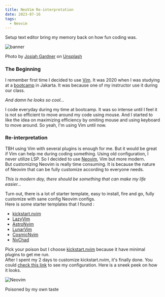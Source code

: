 ```yaml
---
title: NeoVim Re-interpretation
date: 2023-07-16
tags:
  - Neovim
---
```



Setup text editor bring my memory back on how fun coding was.

![banner](./banner.jpg)
<Figcaption><span>Photo by <a href="https://unsplash.com/@josiahgardner?utm_source=unsplash&utm_medium=referral&utm_content=creditCopyText">Josiah Gardner</a> on <a href="https://unsplash.com/photos/Tb9FJ4Znz-U?utm_source=unsplash&utm_medium=referral&utm_content=creditCopyText">Unsplash</a></span></Figcaption>

### The Beginning
I remember first time I decided to use [Vim](https://www.vim.org/). It was 2020 when I was studying at a [bootcamp](https://www.hacktiv8.com/) in Jakarta. It was because one of my instructor use it during our class.

_And damn he looks so cool..._

I code everyday during my time at bootcamp. It was so intense until I feel it is not so efficient to move around my code using mouse.
And I started to like the idea on maximizing efficiency by omiting mouse and using keyboard to move around.
So yeah, I'm using Vim until now.

### Re-interpretation
TBH using Vim with several plugins is enough for me. But it would be great if Vim can help me during coding something.
Using old configuration, I never utilize LSP. So I decided to use [Neovim](https://neovim.io/), Vim but more modern.  
But customizing Neovim is really time consuming. It is because the nature of Neovim that can be fully customize according to everyone needs.

_This is modern day, there should be something that can make my life easier..._

Turn out, there is a lot of starter template, easy to install, fire and go, fully customize with sane config Neovim configs.  
Here is some starter templates that I found :

- [kickstart.nvim](https://github.com/nvim-lua/kickstart.nvim)
- [LazyVim](https://www.lazyvim.org/)
- [AstroNvim](https://astronvim.com/)
- [LunarVim](https://www.lunarvim.org/)
- [CosmicNvim](https://cosmicnvim.vercel.app/)
- [NvChad](https://nvchad.com/)

Pick your poison but I choose [kickstart.nvim](https://github.com/nvim-lua/kickstart.nvim) because it have minimal plugins to get me run.  
After I spent my 2 days to customize kickstart.nvim, it's finally done. You could [check this link](https://github.com/didadadida93/kickstart.nvim) to see my configuration. Here is a sneek peek on how it looks.

![Neovim](./neovim-jpg.jpg)
<Figcaption>Poisoned by my own taste</Figcaption>
